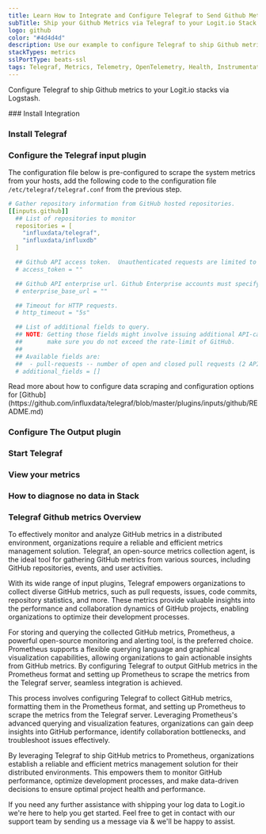 ```yaml
---
title: Learn How to Integrate and Configure Telegraf to Send Github Metrics
subTitle: Ship your Github Metrics via Telegraf to your Logit.io Stack
logo: github
color: "#4d4d4d"
description: Use our example to configure Telegraf to ship Github metrics to your Logit.io stacks. Configure Telegraf to send Github metrics to Logstash or Elastic.
stackTypes: metrics
sslPortType: beats-ssl
tags: Telegraf, Metrics, Telemetry, OpenTelemetry, Health, Instrumentation, Github, Prometheus, Version Control, Collaboration
---
```


Configure Telegraf to ship Github metrics to your Logit.io stacks via Logstash.

<Steps>
  ### Install Integration
  <InstallIntegration/>

  ### Install Telegraf

  <InstallTelegraf />

  ### Configure the Telegraf input plugin

  The configuration file below is pre-configured to scrape the system metrics from your hosts, add the following code to the configuration file `/etc/telegraf/telegraf.conf` from the previous step.

  ```yaml copy
  # Gather repository information from GitHub hosted repositories.
  [[inputs.github]]
    ## List of repositories to monitor
    repositories = [
      "influxdata/telegraf",
      "influxdata/influxdb"
    ]

    ## Github API access token.  Unauthenticated requests are limited to 60 per hour.
    # access_token = ""

    ## Github API enterprise url. Github Enterprise accounts must specify their base url.
    # enterprise_base_url = ""

    ## Timeout for HTTP requests.
    # http_timeout = "5s"

    ## List of additional fields to query.
    ## NOTE: Getting those fields might involve issuing additional API-calls, so please
    ##       make sure you do not exceed the rate-limit of GitHub.
    ##
    ## Available fields are:
    ##  - pull-requests -- number of open and closed pull requests (2 API-calls per repository)
    # additional_fields = []
  ```

  <Callout type="info">
    Read more about how to configure data scraping and configuration options for [Github](https://github.com/influxdata/telegraf/blob/master/plugins/inputs/github/README.md)
  </Callout>

  ### Configure The Output plugin

  <TelegrafOutputPlugin />

  ### Start Telegraf

  <StartTelegraf />

  ### View your metrics
  <LaunchStack source="Github_Metrics_via_Telegraf" utmMedium="metrics" utmCampaign="telegraf-Github-metrics" />

  ### How to diagnose no data in Stack

  <DiagnoseNoData />

</Steps>

### Telegraf Github metrics Overview

To effectively monitor and analyze GitHub metrics in a distributed environment, organizations require a reliable and efficient metrics management 
solution. Telegraf, an open-source metrics collection agent, is the ideal tool for gathering GitHub metrics from various sources, including GitHub 
repositories, events, and user activities.

With its wide range of input plugins, Telegraf empowers organizations to collect diverse GitHub metrics, such as pull requests, issues, code commits, 
repository statistics, and more. These metrics provide valuable insights into the performance and collaboration dynamics of GitHub projects, enabling 
organizations to optimize their development processes.

For storing and querying the collected GitHub metrics, Prometheus, a powerful open-source monitoring and alerting tool, is the preferred choice. 
Prometheus supports a flexible querying language and graphical visualization capabilities, allowing organizations to gain actionable insights from 
GitHub metrics. By configuring Telegraf to output GitHub metrics in the Prometheus format and setting up Prometheus to scrape the metrics from the 
Telegraf server, seamless integration is achieved.

This process involves configuring Telegraf to collect GitHub metrics, formatting them in the Prometheus format, and setting up Prometheus to scrape 
the metrics from the Telegraf server. Leveraging Prometheus's advanced querying and visualization features, organizations can gain deep insights into 
GitHub performance, identify collaboration bottlenecks, and troubleshoot issues effectively.

By leveraging Telegraf to ship GitHub metrics to Prometheus, organizations establish a reliable and efficient metrics management solution for their 
distributed environments. This empowers them to monitor GitHub performance, optimize development processes, and make data-driven decisions to ensure 
optimal project health and performance.

If you need any further assistance with shipping your log data to Logit.io we're here to help you get started. Feel free to get in contact with 
our support team by sending us a message via <IntercomButton text="live chat" /> & we'll be happy to assist.